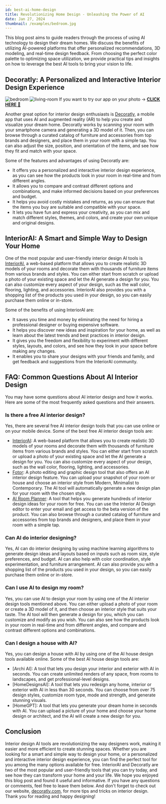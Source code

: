 ```yaml
---
id: best-ai-home-design
title: Revolutionizing Home Design - Unleashing the Power of AI
date: Jan 27, 2024
thumbnail: /examples/bedroom.jpg
---
```


This blog post aims to guide readers through the process of using AI technology to design their dream homes. We discuss the benefits of utilizing AI-powered platforms that offer personalized recommendations, 3D modeling, and real-time design feedback. From choosing the perfect color palette to optimizing space utilization, we provide practical tips and insights on how to leverage the best AI tools to bring your vision to life.

## Decoratly: A Personalized and Interactive Interior Design Experience

![bedroom](/examples/living-room.jpg)
![living-room](/examples/kitchen.jpg)
If you want to try our app on your photo → [**CLICK HERE** 🏡](https://www.decoratly.com)

Another great option for interior design enthusiasts is [Decoratly](https://decoratly.com/), a mobile app that uses AI and augmented reality (AR) to help you create and visualize your dream home. Decoratly works by scanning your room with your smartphone camera and generating a 3D model of it. Then, you can browse through a curated catalog of furniture and accessories from top brands and designers, and place them in your room with a simple tap. You can also adjust the size, position, and orientation of the items, and see how they fit and match with your space.

Some of the features and advantages of using Decoratly are:

- It offers you a personalized and interactive interior design experience, as you can see how the products look in your room in real-time and from different angles.
- It allows you to compare and contrast different options and combinations, and make informed decisions based on your preferences and budget.
- It helps you avoid costly mistakes and returns, as you can ensure that the items you buy are suitable and compatible with your space.
- It lets you have fun and express your creativity, as you can mix and match different styles, themes, and colors, and create your own unique and original designs.

## InteriorAI: A Smart and Simple Way to Design Your Home

One of the most popular and user-friendly interior design AI tools is [InteriorAI](https://interiorai.com/), a web-based platform that allows you to create realistic 3D models of your rooms and decorate them with thousands of furniture items from various brands and styles. You can either start from scratch or upload a photo of your existing space and let the AI generate a design for you. You can also customize every aspect of your design, such as the wall color, flooring, lighting, and accessories. InteriorAI also provides you with a shopping list of the products you used in your design, so you can easily purchase them online or in-store.

Some of the benefits of using InteriorAI are:

- It saves you time and money by eliminating the need for hiring a professional designer or buying expensive software.
- It helps you discover new ideas and inspiration for your home, as well as learn about the latest trends and best practices in interior design.
- It gives you the freedom and flexibility to experiment with different styles, layouts, and colors, and see how they look in your space before making any changes.
- It enables you to share your designs with your friends and family, and get feedback and suggestions from the InteriorAI community.

## FAQ: Common Questions About AI Interior Design

You may have some questions about AI interior design and how it works. Here are some of the most frequently asked questions and their answers.

### Is there a free AI interior design?

Yes, there are several free AI interior design tools that you can use online or on your mobile device. Some of the best free AI interior design tools are:

- [InteriorAI](https://interiorai.com): A web-based platform that allows you to create realistic 3D models of your rooms and decorate them with thousands of furniture items from various brands and styles. You can either start from scratch or upload a photo of your existing space and let the AI generate a design for you. You can also customize every aspect of your design, such as the wall color, flooring, lighting, and accessories.
- [Fotor](https://www.fotor.com/features/ai-interior-design/): A photo editing and graphic design tool that also offers an AI interior design feature. You can upload your snapshot of your room or house and choose an interior style from Modern, Minimalist to Contemporary. The AI tool will automatically generate a new design plan for your room with the chosen style.
- [AI Room Planner](https://airoomplanner.com): A tool that helps you generate hundreds of interior design ideas for your room for free. You can use the Interior AI Design editor to enter your email and get access to the beta version of the product. You can also browse through a curated catalog of furniture and accessories from top brands and designers, and place them in your room with a simple tap.

### Can AI do interior designing?

Yes, AI can do interior designing by using machine learning algorithms to generate design ideas and layouts based on inputs such as room size, style preferences, and budget. AI can also help with color coordination, style experimentation, and furniture arrangement. AI can also provide you with a shopping list of the products you used in your design, so you can easily purchase them online or in-store.

### Can I use AI to design my room?

Yes, you can use AI to design your room by using one of the AI interior design tools mentioned above. You can either upload a photo of your room or create a 3D model of it, and then choose an interior style that suits your taste. The AI tool will then generate a design for you, which you can customize and modify as you wish. You can also see how the products look in your room in real-time and from different angles, and compare and contrast different options and combinations.

### Can I design a house with AI?

Yes, you can design a house with AI by using one of the AI house design tools available online. Some of the best AI house design tools are:

- [Archi AI]: A tool that lets you design your interior and exterior with AI in seconds. You can create unlimited renders of any space, from rooms to landscapes, and get professional-level designs.
- [HomeDesignsAI]: A tool that lets you redesign any home, interior or exterior with AI in less than 30 seconds. You can choose from over 75 design styles, customize room type, mode and strength, and generate stunning visuals.
- [HomeGPT]: A tool that lets you generate your dream home in seconds with AI. You can upload a picture of your home and choose your home design or architect, and the AI will create a new design for you.

## Conclusion

Interior design AI tools are revolutionizing the way designers work, making it easier and more efficient to create stunning spaces. Whether you are looking for a smart and simple way to design your home, or a personalized and interactive interior design experience, you can find the perfect tool for you among the many options available for free. InteriorAI and Decoratly are two of the most popular and user-friendly tools that you can try today, and see how they can transform your home and your life. We hope you enjoyed this blog post and found it useful and informative. If you have any questions or comments, feel free to leave them below. And don't forget to check out our website, [decoratly.com](https://decoratly.com/), for more tips and tricks on interior design. Thank you for reading and happy designing!
